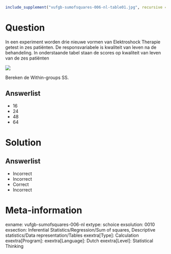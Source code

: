 ```{r, echo = FALSE, results = "hide"}
include_supplement("vufgb-sumofsquares-006-nl-table01.jpg", recursive = TRUE)
```

Question
========

In een experiment worden drie nieuwe vormen van Elektroshock Therapie getest in zes patiënten. De responsvariabele is kwaliteit van leven na de behandeling. In onderstaande tabel staan de scores op kwaliteit van leven van de zes patiënten

![](vufgb-sumofsquares-006-nl-table01.jpg)
  
Bereken de Within-groups SS.  
  
Answerlist
----------
* 16
* 24
* 48
* 64

Solution
========

Answerlist
----------
* Incorrect
* Incorrect
* Correct
* Incorrect

Meta-information
================
exname: vufgb-sumofsquares-006-nl
extype: schoice
exsolution: 0010
exsection: Inferential Statistics/Regression/Sum of squares, Descriptive statistics/Data representation/Tables
exextra[Type]: Calculation
exextra[Program]: 
exextra[Language]: Dutch
exextra[Level]: Statistical Thinking